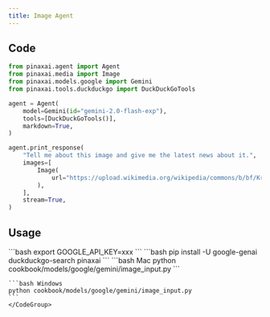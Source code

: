 ```yaml
---
title: Image Agent
---
```


## Code

```python cookbook/models/google/gemini/image_input.py
from pinaxai.agent import Agent
from pinaxai.media import Image
from pinaxai.models.google import Gemini
from pinaxai.tools.duckduckgo import DuckDuckGoTools

agent = Agent(
    model=Gemini(id="gemini-2.0-flash-exp"),
    tools=[DuckDuckGoTools()],
    markdown=True,
)

agent.print_response(
    "Tell me about this image and give me the latest news about it.",
    images=[
        Image(
            url="https://upload.wikimedia.org/wikipedia/commons/b/bf/Krakow_-_Kosciol_Mariacki.jpg"
        ),
    ],
    stream=True,
)
```

## Usage

<Steps>
  <Snippet file="create-venv-step.mdx" />

  <Step title="Set your API key">
    ```bash
    export GOOGLE_API_KEY=xxx
    ```
  </Step>

  <Step title="Install libraries">
    ```bash
    pip install -U google-genai duckduckgo-search pinaxai
    ```
  </Step>

  <Step title="Run Agent">
    <CodeGroup>
    ```bash Mac
    python cookbook/models/google/gemini/image_input.py
    ```

    ```bash Windows
    python cookbook/models/google/gemini/image_input.py
    ```
    </CodeGroup>
  </Step>
</Steps>
